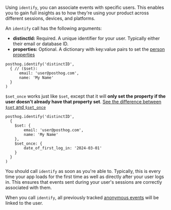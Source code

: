 Using `identify`, you can associate events with specific users. This enables you to gain full insights as to how they're using your product across different sessions, devices, and platforms.

An `identify` call has the following arguments:

- **distinctId:** Required. A unique identifier for your user. Typically either their email or database ID.
- **properties:** Optional. A dictionary with key:value pairs to set the [person properties](/docs/product-analytics/person-properties)
  
```react-native
posthog.identify('distinctID', 
  { // ($set):
      email: 'user@posthog.com',
      name: 'My Name'
  }
)
```

`$set_once` works just like `$set`, except that it will **only set the property if the user doesn't already have that property set**. [See the difference between `$set` and `$set_once`](/docs/product-analytics/person-properties#what-is-the-difference-between-set-and-set_once)

```react-native
posthog.identify('distinctID',
  {
    $set: {
        email: 'user@posthog.com',
        name: 'My Name'
    },
    $set_once: {
        date_of_first_log_in: '2024-03-01'
    }
  }
)
```

You should call `identify` as soon as you're able to. Typically, this is every time your app loads for the first time as well as directly after your user logs in. This ensures that events sent during your user's sessions are correctly associated with them.

When you call `identify`, all previously tracked [anonymous events](/docs/data/anonymous-vs-identified-events) will be linked to the user.
